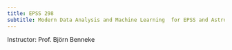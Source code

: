 ```yaml
---
title: EPSS 298
subtitle: Modern Data Analysis and Machine Learning  for EPSS and Astronomy
---
```



Instructor: Prof. Björn Benneke